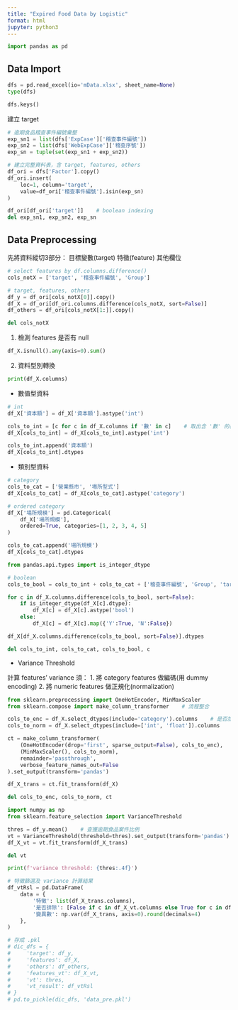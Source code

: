 ```yaml
---
title: "Expired Food Data by Logistic"
format: html
jupyter: python3
---
```



```python
import pandas as pd
```


## Data Import
```python
dfs = pd.read_excel(io='mData.xlsx', sheet_name=None)
type(dfs)
```

```python
dfs.keys()
```

建立 target
```python
# 逾期食品稽查事件編號彙整
exp_sn1 = list(dfs['ExpCase']['稽查事件編號'])
exp_sn2 = list(dfs['WebExpCase']['稽查序號'])
exp_sn = tuple(set(exp_sn1 + exp_sn2))

# 建立完整資料表，含 target, features, others
df_ori = dfs['Factor'].copy()
df_ori.insert(
    loc=1, column='target', 
    value=df_ori['稽查事件編號'].isin(exp_sn)
)

df_ori[df_ori['target']]    # boolean indexing 
del exp_sn1, exp_sn2, exp_sn
```


## Data Preprocessing

先將資料縱切3部分：
    目標變數(target)
    特徵(feature)
    其他欄位

```python
# select features by df.columns.difference()
cols_notX = ['target', '稽查事件編號', 'Group']

# target, features, others
df_y = df_ori[cols_notX[0]].copy()
df_X = df_ori[df_ori.columns.difference(cols_notX, sort=False)]
df_others = df_ori[cols_notX[1:]].copy()

del cols_notX
```

1. 檢測 features 是否有 null
```python
df_X.isnull().any(axis=0).sum()
```

2. 資料型別轉換
```python
print(df_X.columns)
```

* 數值型資料
```python
# int
df_X['資本額'] = df_X['資本額'].astype('int')

cols_to_int = [c for c in df_X.columns if '數' in c]    # 取出含 '數' 的欄位名稱
df_X[cols_to_int] = df_X[cols_to_int].astype('int')

cols_to_int.append('資本額')
df_X[cols_to_int].dtypes
```

* 類別型資料
```python
# category
cols_to_cat = ['營業縣市', '場所型式']
df_X[cols_to_cat] = df_X[cols_to_cat].astype('category')

# ordered category
df_X['場所規模'] = pd.Categorical(
    df_X['場所規模'], 
    ordered=True, categories=[1, 2, 3, 4, 5]
)

cols_to_cat.append('場所規模')
df_X[cols_to_cat].dtypes
```

```python
from pandas.api.types import is_integer_dtype
```

```python
# boolean
cols_to_bool = cols_to_int + cols_to_cat + ['稽查事件編號', 'Group', 'target']

for c in df_X.columns.difference(cols_to_bool, sort=False): 
    if is_integer_dtype(df_X[c].dtype): 
        df_X[c] = df_X[c].astype('bool')
    else: 
        df_X[c] = df_X[c].map({'Y':True, 'N':False})

df_X[df_X.columns.difference(cols_to_bool, sort=False)].dtypes
```

```python
del cols_to_int, cols_to_cat, cols_to_bool, c
```

* Variance Threshold

計算 features' variance 須：
    1. 將 category features 做編碼(用 dummy encoding)
    2. 將 numeric features 做正規化(normalization)

```python
from sklearn.preprocessing import OneHotEncoder, MinMaxScaler
from sklearn.compose import make_column_transformer    # 流程整合
```

```python
cols_to_enc = df_X.select_dtypes(include='category').columns    # 是否加入 bool
cols_to_norm = df_X.select_dtypes(include=['int', 'float']).columns

ct = make_column_transformer(
    (OneHotEncoder(drop='first', sparse_output=False), cols_to_enc), 
    (MinMaxScaler(), cols_to_norm), 
    remainder='passthrough', 
    verbose_feature_names_out=False
).set_output(transform='pandas')

df_X_trans = ct.fit_transform(df_X)

del cols_to_enc, cols_to_norm, ct
```

```python
import numpy as np
from sklearn.feature_selection import VarianceThreshold 
```


```python
thres = df_y.mean()    # 查獲逾期食品案件比例
vt = VarianceThreshold(threshold=thres).set_output(transform='pandas')    # default 0.0
df_X_vt = vt.fit_transform(df_X_trans)

del vt
```


```python
print(f'variance threshold: {thres:.4f}')

# 特徵篩選及 variance 計算結果
df_vtRsl = pd.DataFrame(
    data = {
        '特徵': list(df_X_trans.columns), 
        '是否排除': [False if c in df_X_vt.columns else True for c in df_X_trans.columns],
        '變異數': np.var(df_X_trans, axis=0).round(decimals=4)
    }, 
)
```


```python
# 存成 .pkl
# dic_dfs = {
#     'target': df_y, 
#     'features': df_X, 
#     'others': df_others, 
#     'features_vt': df_X_vt, 
#     'vt': thres, 
#     'vt_result': df_vtRsl
# }
# pd.to_pickle(dic_dfs, 'data_pre.pkl')

```
